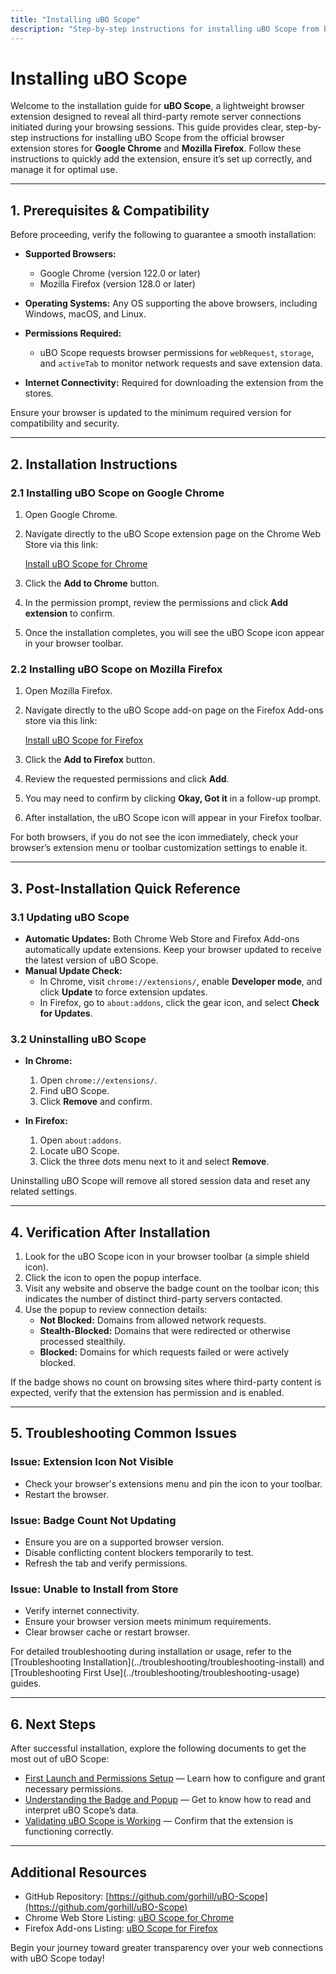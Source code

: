 ```yaml
---
title: "Installing uBO Scope"
description: "Step-by-step instructions for installing uBO Scope from browser extension stores for Chrome and Firefox. Includes browser-specific steps, links for direct installation, and quick reference for updating or uninstalling the extension."
---
```


# Installing uBO Scope

Welcome to the installation guide for **uBO Scope**, a lightweight browser extension designed to reveal all third-party remote server connections initiated during your browsing sessions. This guide provides clear, step-by-step instructions for installing uBO Scope from the official browser extension stores for **Google Chrome** and **Mozilla Firefox**. Follow these instructions to quickly add the extension, ensure it’s set up correctly, and manage it for optimal use.

---

## 1. Prerequisites & Compatibility

Before proceeding, verify the following to guarantee a smooth installation:

- **Supported Browsers:**
  - Google Chrome (version 122.0 or later)
  - Mozilla Firefox (version 128.0 or later)

- **Operating Systems:** Any OS supporting the above browsers, including Windows, macOS, and Linux.

- **Permissions Required:**
  - uBO Scope requests browser permissions for `webRequest`, `storage`, and `activeTab` to monitor network requests and save extension data.

- **Internet Connectivity:** Required for downloading the extension from the stores.

<Tip>
Ensure your browser is updated to the minimum required version for compatibility and security.
</Tip>

---

## 2. Installation Instructions

### 2.1 Installing uBO Scope on Google Chrome

1. Open Google Chrome.
2. Navigate directly to the uBO Scope extension page on the Chrome Web Store via this link:

   [Install uBO Scope for Chrome](https://chromewebstore.google.com/detail/ubo-scope/bbdpgcaljkaaigfcomhidmneffjjjfgp)

3. Click the **Add to Chrome** button.
4. In the permission prompt, review the permissions and click **Add extension** to confirm.
5. Once the installation completes, you will see the uBO Scope icon appear in your browser toolbar.

### 2.2 Installing uBO Scope on Mozilla Firefox

1. Open Mozilla Firefox.
2. Navigate directly to the uBO Scope add-on page on the Firefox Add-ons store via this link:

   [Install uBO Scope for Firefox](https://addons.mozilla.org/firefox/addon/ubo-scope/)

3. Click the **Add to Firefox** button.
4. Review the requested permissions and click **Add**.
5. You may need to confirm by clicking **Okay, Got it** in a follow-up prompt.
6. After installation, the uBO Scope icon will appear in your Firefox toolbar.

<Note>
For both browsers, if you do not see the icon immediately, check your browser’s extension menu or toolbar customization settings to enable it.
</Note>

---

## 3. Post-Installation Quick Reference

### 3.1 Updating uBO Scope

- **Automatic Updates:** Both Chrome Web Store and Firefox Add-ons automatically update extensions. Keep your browser updated to receive the latest version of uBO Scope.
- **Manual Update Check:**
  - In Chrome, visit `chrome://extensions/`, enable **Developer mode**, and click **Update** to force extension updates.
  - In Firefox, go to `about:addons`, click the gear icon, and select **Check for Updates**.

### 3.2 Uninstalling uBO Scope

- **In Chrome:**
  1. Open `chrome://extensions/`.
  2. Find uBO Scope.
  3. Click **Remove** and confirm.

- **In Firefox:**
  1. Open `about:addons`.
  2. Locate uBO Scope.
  3. Click the three dots menu next to it and select **Remove**.

<Warning>
Uninstalling uBO Scope will remove all stored session data and reset any related settings.
</Warning>

---

## 4. Verification After Installation

1. Look for the uBO Scope icon in your browser toolbar (a simple shield icon).
2. Click the icon to open the popup interface.
3. Visit any website and observe the badge count on the toolbar icon; this indicates the number of distinct third-party servers contacted.
4. Use the popup to review connection details:
   - **Not Blocked:** Domains from allowed network requests.
   - **Stealth-Blocked:** Domains that were redirected or otherwise processed stealthily.
   - **Blocked:** Domains for which requests failed or were actively blocked.

<Tip>
If the badge shows no count on browsing sites where third-party content is expected, verify that the extension has permission and is enabled.
</Tip>

---

## 5. Troubleshooting Common Issues

### Issue: Extension Icon Not Visible

- Check your browser's extensions menu and pin the icon to your toolbar.
- Restart the browser.

### Issue: Badge Count Not Updating

- Ensure you are on a supported browser version.
- Disable conflicting content blockers temporarily to test.
- Refresh the tab and verify permissions.

### Issue: Unable to Install from Store

- Verify internet connectivity.
- Ensure your browser version meets minimum requirements.
- Clear browser cache or restart browser.

<Callout>
For detailed troubleshooting during installation or usage, refer to the [Troubleshooting Installation](../troubleshooting/troubleshooting-install) and [Troubleshooting First Use](../troubleshooting/troubleshooting-usage) guides.
</Callout>

---

## 6. Next Steps

After successful installation, explore the following documents to get the most out of uBO Scope:

- [First Launch and Permissions Setup](../installation-and-setup/first-launch) — Learn how to configure and grant necessary permissions.
- [Understanding the Badge and Popup](../../using-ubo-scope/understanding-badge-and-popup) — Get to know how to read and interpret uBO Scope’s data.
- [Validating uBO Scope is Working](../../using-ubo-scope/quick-validation) — Confirm that the extension is functioning correctly.

---

## Additional Resources

- GitHub Repository: [https://github.com/gorhill/uBO-Scope](https://github.com/gorhill/uBO-Scope)
- Chrome Web Store Listing: [uBO Scope for Chrome](https://chromewebstore.google.com/detail/ubo-scope/bbdpgcaljkaaigfcomhidmneffjjjfgp)
- Firefox Add-ons Listing: [uBO Scope for Firefox](https://addons.mozilla.org/firefox/addon/ubo-scope/)

Begin your journey toward greater transparency over your web connections with uBO Scope today!
